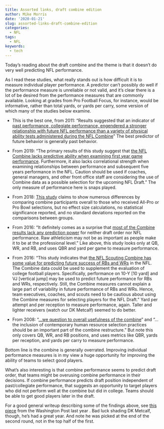 ```yaml
---
title: Assorted links, draft combine edition
author: Mike Morris
date: '2020-01-21'
slug: assorted-links-draft-combine-edition
categories:
  - NFL
tags:
  - NFL
keywords:
  - tech
---
```


<!--more-->

Today’s reading about the draft combine and the theme is that it doesn’t do very well predicting NFL performance. 

As I read these studies, what really stands out is how difficult it is to measure individual player performance. A predictor can’t possibly do well if the performance measure is unreliable or not valid, and it’s clear there is a lot of be desired from the performance measures that are commonly available. Looking at grades from Pro Football Focus, for instance, would be informative, rather than total yards, or yards per carry, some version of which many of the studies below examine. 

* This is the best one, from 2011: “Results suggested that an indicator of [past performance, collegiate performance, engendered a stronger relationship with future NFL performance than a variety of physical ability tests administered during the NFL Combine](https://www.tandfonline.com/doi/full/10.1080/08959285.2011.555218?scroll=top&needAccess=true)” The best predictor of future behavior is generally past behavior. 

* From 2019: “The primary results of this study suggest that [the NFL Combine lacks predictive ability when examining first year game performance](https://www.ncbi.nlm.nih.gov/pubmed/27100168). Furthermore, it also lacks correlational strength when examining relationships between performance and subsequent five years performance in the NFL. Caution should be used if coaches, general managers, and other front office staff are considering the use of Combine data as a possible selection for the upcoming NFL Draft.” The only measure of performance here is snaps played.

* From 2018: [This study](https://journals.lww.com/nsca-jscr/Fulltext/2018/11000/Performance_of_Future_Elite_Players_at_the.14.aspx) claims to show numerous differences by comparing combine participants overall to those who received All-Pro or Pro Bowl selections, but no effect size calculations, no statistical significance reported, and no standard deviations reported on the comparisons between groups. 

* From 2016: “It definitely comes as a surprise that [most of the Combine results lack any prediction power](https://www.stat.berkeley.edu/~aldous/Research/Ugrad/Paul_Park.pdf) for neither draft order nor NFL performance. Raw athleticism may not be as important as people make it to be at the professional level.” Like above, this study looks only at QB, WR, and RB, and uses QBR and yard per game to measure performance. 

* From 2016: “This study indicates that [the NFL Scouting Combine has some value for predicting future success of RBs and WRs](https://journals.lww.com/nsca-jscr/fulltext/2016/05000/predictive_value_of_national_football_league.25.aspx) in the NFL. The Combine data could be used to supplement the evaluation of college football players. Specifically, performance on 10-Y [10 yard] and VJ [vertical jump] may be used to predict future performance for RBs and WRs, respectively. Still, the Combine measures cannot explain a large part of variability in future performance of RBs and WRs. Hence, team executives, coaches, and scouts need to be cautious about using the Combine measures for selecting players for the NFL Draft.” Yard per attempt and per reception to measure performance, again. Taller and lighter receivers (watch our DK Metcalf) seemed to do better. 

* From 2008: “[...we question to overall usefulness of the combine](https://www.researchgate.net/publication/23305472_The_NFL_Combine_Does_It_Predict_Performance_in_the_National_Football_League)” and “...the inclusion of contemporary human resource selection practices should be an important part of the combine restructure.” But note this only covers QB, WR, and RB positions, and uses metrics like QBR, yards per reception, and yards per carry to measure performance.


Bottom line is the combine is generally overrated. Improving individual performance measures is in my view a huge opportunity for improving the ability of teams to select good players. 

What’s also interesting is that combine performance seems to predict draft order, that teams might be overusing combine performance in their decisions. If combine performance predicts draft position independent of past/collegiate performance, that suggests an opportunity to target players who did not perform well at the combine but did in college. Teams should be able to get good players later in the draft. 

For a good general writeup describing some of the findings above, see [this piece](https://www.washingtonpost.com/sports/redskins/the-nfl-combine-tells-us-nothing/2019/03/04/888721ca-3e8a-11e9-922c-64d6b7840b82_story.html) from the Washington Post last year . Bad luck shading DK Metcalf, though, he’s had a great year. And note he was picked at the end of the second round, not in the top half of the first.





